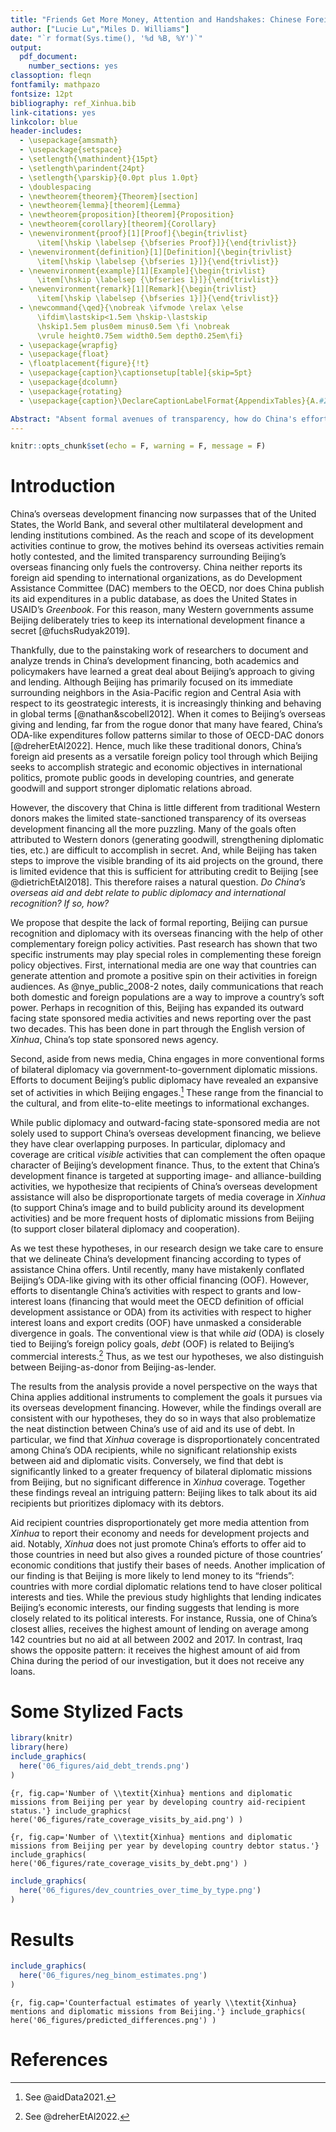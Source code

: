 ---
title: "Friends Get More Money, Attention and Handshakes: Chinese Foreign Aid, Xinhua and Diplomatic Visits"
author: ["Lucie Lu","Miles D. Williams"]
date: "`r format(Sys.time(), '%d %B, %Y')`"
output: 
  pdf_document:
    number_sections: yes
classoption: fleqn
fontfamily: mathpazo
fontsize: 12pt
bibliography: ref_Xinhua.bib
link-citations: yes
linkcolor: blue
header-includes:
  - \usepackage{amsmath}
  - \usepackage{setspace}
  - \setlength{\mathindent}{15pt}
  - \setlength\parindent{24pt}
  - \setlength{\parskip}{0.0pt plus 1.0pt}
  - \doublespacing
  - \newtheorem{theorem}{Theorem}[section]
  - \newtheorem{lemma}[theorem]{Lemma}
  - \newtheorem{proposition}[theorem]{Proposition}
  - \newtheorem{corollary}[theorem]{Corollary}
  - \newenvironment{proof}[1][Proof]{\begin{trivlist}
      \item[\hskip \labelsep {\bfseries Proof}]}{\end{trivlist}}
  - \newenvironment{definition}[1][Definition]{\begin{trivlist}
      \item[\hskip \labelsep {\bfseries 1}]}{\end{trivlist}}
  - \newenvironment{example}[1][Example]{\begin{trivlist}
      \item[\hskip \labelsep {\bfseries 1}]}{\end{trivlist}}
  - \newenvironment{remark}[1][Remark]{\begin{trivlist}
      \item[\hskip \labelsep {\bfseries 1}]}{\end{trivlist}}
  - \newcommand{\qed}{\nobreak \ifvmode \relax \else
      \ifdim\lastskip<1.5em \hskip-\lastskip
      \hskip1.5em plus0em minus0.5em \fi \nobreak
      \vrule height0.75em width0.5em depth0.25em\fi}
  - \usepackage{wrapfig}
  - \usepackage{float}
  - \floatplacement{figure}{!t}
  - \usepackage{caption}\captionsetup[table]{skip=5pt}
  - \usepackage{dcolumn}
  - \usepackage{rotating}
  - \usepackage{caption}\DeclareCaptionLabelFormat{AppendixTables}{A.#2}

Abstract: "Absent formal avenues of transparency, how do China's efforts at gaining international recognition and promoting good relations with aid recipients play out in Beijings foreign aid giving? We bring a novel perspective to this issue by considering Chinese media coverage of developing countries intended for foreign audiences and China’s bilateral diplomatic activities. These measures capture two distinct but related aspects of China’s foreign policy: status/legitimacy in the eyes of a foreign (predominantly Western) audience and south-south diplomacy. To the extent that China’s development finance complements these goals, we expect greater coverage of a developing country in a Chinese media outlet directed to foreign readers and greater bilateral diplomatic activity to correlate with greater Chinese foreign aid giving. To test this expectation we merge AidData’s Chinese development finance dataset with two newly available datasets: (1) AidData’s compiled yearly counts of bilateral official diplomatic visits from China and (2) millions of English edition *Xinhua* news articles from 2000 to 2014 scraped by the Cline Center for Advanced Social Research. We find that greater media coverage of developing countries targeted at a foreign audience via the English version of *Xinhua* and the number of diplomatic visits to a developing country predict greater receipt of Chinese aid. Our results support the view that Chinese aid allocation patterns map to China’s broader diplomacy and legitimacy seeking objectives on the world stage."
---

```{r setup, include=FALSE}
knitr::opts_chunk$set(echo = F, warning = F, message = F)
```


# Introduction 

China's overseas development financing now surpasses that of the United States, the World Bank, and several other multilateral development and lending institutions combined. As the reach and scope of its development activities continue to grow, the motives behind its overseas activities remain hotly contested, and the limited transparency surrounding Beijing's overseas financing only fuels the controversy. China neither reports its foreign aid spending to international organizations, as do Development Assistance Committee (DAC) members to the OECD, nor does China publish its aid expenditures in a public database, as does the United States in USAID's *Greenbook*. For this reason, many Western governments assume Beijing deliberately tries to keep its international development finance a secret [@fuchsRudyak2019]. 

Thankfully, due to the painstaking work of researchers to document and analyze trends in China's development financing, both academics and policymakers have learned a great deal about Beijing's approach to giving and lending. Although Beijing has primarily focused on its immediate surrounding neighbors in the Asia-Pacific region and Central Asia with respect to its geostrategic interests, it is increasingly thinking and behaving in global terms [@nathan&scobell2012]. When it comes to Beijing's overseas giving and lending, far from the rogue donor that many have feared, China's ODA-like expenditures follow patterns similar to those of OECD-DAC donors [@dreherEtAl2022]. Hence, much like these traditional donors, China's foreign aid presents as a versatile foreign policy tool through which Beijing seeks to accomplish strategic and economic objectives in international politics, promote public goods in developing countries, and generate goodwill and support stronger diplomatic relations abroad. 

However, the discovery that China is little different from traditional Western donors makes the limited state-sanctioned transparency of its overseas development financing all the more puzzling. Many of the goals often attributed to Western donors (generating goodwill, strengthening diplomatic ties, etc.) are difficult to accomplish in secret. And, while Beijing has taken steps to improve the visible branding of its aid projects on the ground, there is limited evidence that this is sufficient for attributing credit to Beijing [see @dietrichEtAl2018]. This therefore raises a natural question. *Do China’s overseas aid and debt relate to public diplomacy and international recognition? If so, how?*

We propose that despite the lack of formal reporting, Beijing can pursue recognition and diplomacy with its overseas financing with the help of other complementary foreign policy activities. Past research has shown that two specific instruments may play special roles in complementing these foreign policy objectives. First, international media are one way that countries can generate attention and promote a positive spin on their activities in foreign audiences. As @nye_public_2008-2 notes, daily communications that reach both domestic and foreign populations are a way to improve a country's soft power. Perhaps in recognition of this, Beijing has expanded its outward facing state sponsored media activities and news reporting over the past two decades. This has been done in part through the English version of *Xinhua*, China's top state sponsored news agency.

Second, aside from news media, China engages in more conventional forms of bilateral diplomacy via government-to-government diplomatic missions. Efforts to document Beijing's public diplomacy have revealed an expansive set of activities in which Beijing engages.^[See @aidData2021.] These range from the financial to the cultural, and from elite-to-elite meetings to informational exchanges.

While public diplomacy and outward-facing state-sponsored media are not solely used to support China's overseas development financing, we believe they have clear overlapping purposes. In particular, diplomacy and coverage are critical *visible* activities that can complement the often opaque character of Beijing's development finance. Thus, to the extent that China's development finance is targeted at supporting image- and alliance-building activities, we hypothesize that recipients of China's overseas development assistance will also be disproportionate targets of media coverage in *Xinhua* (to support China's image and to build publicity around its development activities) and be more frequent hosts of diplomatic missions from Beijing (to support closer bilateral diplomacy and cooperation).

As we test these hypotheses, in our research design we take care to ensure that we delineate China's development financing according to types of assistance China offers. Until recently, many have mistakenly conflated Beijing's ODA-like giving with its other official financing (OOF). However, efforts to disentangle China's activities with respect to grants and low-interest loans (financing that would meet the OECD definition of official development assistance or ODA) from its activities with respect to higher interest loans and export credits (OOF) have unmasked a considerable divergence in goals. The conventional view is that while *aid* (ODA) is closely tied to Beijing's foreign policy goals, *debt* (OOF) is related to Beijing's commercial interests.^[See @dreherEtAl2022.] Thus, as we test our hypotheses, we also distinguish between Beijing-as-donor from Beijing-as-lender.

The results from the analysis provide a novel perspective on the ways that China applies additional instruments to complement the goals it pursues via its overseas development financing. However, while the findings overall are consistent with our hypotheses, they do so in ways that also problematize the neat distinction between China's use of aid and its use of debt. In particular, we find that *Xinhua* coverage is disproportionately concentrated among China's ODA recipients, while no significant relationship exists between aid and diplomatic visits. Conversely, we find that debt is significantly linked to a greater frequency of bilateral diplomatic missions from Beijing, but no significant difference in *Xinhua* coverage. Together these findings reveal an intriguing pattern: Beijing likes to talk about its aid recipients but prioritizes diplomacy with its debtors.

Aid recipient countries disproportionately get more media attention from *Xinhua* to report their economy and needs for development projects and aid. Notably, *Xinhua* does not just promote China’s efforts to offer aid to those countries in need but also gives a rounded picture of those countries’ economic conditions that justify their bases of needs. Another implication of our finding is that Beijing is more likely to lend money to its “friends”: countries with more cordial diplomatic relations tend to have closer political interests and ties. While the previous study highlights that lending indicates Beijing’s economic interests, our finding suggests that lending is more closely related to its political interests. For instance, Russia, one of China’s closest allies, receives the highest amount of lending on average among 142 countries but no aid at all between 2002 and 2017. In contrast, Iraq shows the opposite pattern: it receives the highest amount of aid from China during the period of our investigation, but it does not receive any loans. 

\clearpage

# Some Stylized Facts

```{r, fig.cap='Total yearly ODA (aid) and OOF (debt) issued by China from 2002 to 2017 in millions of 2017 constant USD.'}
library(knitr)
library(here)
include_graphics(
  here('06_figures/aid_debt_trends.png')
)
```

```{r, fig.cap='Number of \\textit{Xinhua} mentions and diplomatic missions from Beijing per year by developing country aid-recipient status.'}
include_graphics(
  here('06_figures/rate_coverage_visits_by_aid.png')
)
```

```{r, fig.cap='Number of \\textit{Xinhua} mentions and diplomatic missions from Beijing per year by developing country debtor status.'}
include_graphics(
  here('06_figures/rate_coverage_visits_by_debt.png')
)
```

```{r, fig.cap='Number of developing countries per year that are (a) beneficiaries of Chinese aid, (b) debtors, (c) both, and (d) neither.'}
include_graphics(
  here('06_figures/dev_countries_over_time_by_type.png')
)
```

\clearpage 

# Results

```{r, fig.cap='Estimated Negative Binomial model coefficients with 95\\% confidence intervals. Controls and year fixed effects not shown. Models were estimated with random recipient intercepts.'}
include_graphics(
  here('06_figures/neg_binom_estimates.png')
)
```


```{r, fig.cap='Counterfactual estimates of yearly \\textit{Xinhua} mentions and diplomatic missions from Beijing.'}
include_graphics(
  here('06_figures/predicted_differences.png')
)
```



\clearpage

# References